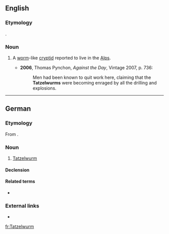 ==English==
{{wikipedia}}

===Etymology===
{{bor|en|de|Tatzelwurm}}.

===Noun===
{{en-noun}}

# {{lb|en|cryptozoology}} A [[worm]]-like [[cryptid]] reported to live in the [[Alps]].
#* '''2006''', Thomas Pynchon, ''Against the Day'', Vintage 2007, p. 736:
#*: Men had been known to quit work here, claiming that the '''Tatzelwurms''' were becoming enraged by all the drilling and explosions.

----

==German==
{{wikipedia|lang=de}}

===Etymology===
From {{affix|de|Tatze|gloss1=paw, claw|Wurm|gloss2=worm}}.

===Noun===
{{de-noun|m|Tatzelwurms|gen2=Tatzelwurmes|Tatzelwürmer}}

# {{lb|de|cryptozoology}} [[#English|Tatzelwurm]]

====Declension====
{{de-decl-noun-m|(e)s|pl=Tatzelwürmer}}

====Related terms====
* {{l|de|Lindwurm|g=m}}

===External links===
* {{R:Duden}}

[[fr:Tatzelwurm]]